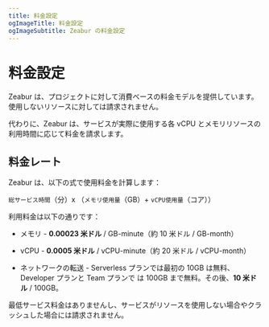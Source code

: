 ```yaml
---
title: 料金設定
ogImageTitle: 料金設定
ogImageSubtitle: Zeabur の料金設定
---
```


# 料金設定

Zeabur は、プロジェクトに対して消費ベースの料金モデルを提供しています。使用しないリソースに対しては請求されません。

代わりに、Zeabur は、サービスが実際に使用する各 vCPU とメモリリソースの利用時間に応じて料金を請求します。

## 料金レート

Zeabur は、以下の式で使用料金を計算します：

`総サービス時間`（分）x （`メモリ使用量`（GB）+ `vCPU使用量`（コア））

利用料金は以下の通りです：

- メモリ - **0.00023 米ドル** / GB-minute（約 10 米ドル / GB-month）

- vCPU - **0.0005 米ドル** / vCPU-minute（約 20 米ドル / vCPU-month）

- ネットワークの転送 - Serverless プランでは最初の 10GB は無料、Developer プランと Team プランで は 100GB まで無料。その後、**10 米ドル** / 100GB。

最低サービス料金はありませんし、サービスがリソースを使用しない場合やクラッシュした場合には請求されません。
